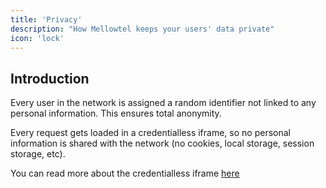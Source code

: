 ```yaml
---
title: 'Privacy'
description: "How Mellowtel keeps your users' data private"
icon: 'lock'
---
```


## Introduction
Every user in the network is assigned a random identifier not linked to any personal information. This ensures total anonymity.

Every request gets loaded in a credentialless iframe, so no personal information is shared with the network (no cookies, local storage, session storage, etc).

You can read more about the credentialless iframe [here](https://developer.mozilla.org/en-US/docs/Web/Security/IFrame_credentialless)
